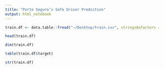 ```yaml
---
title: "Porto Seguro’s Safe Driver Prediction"
output: html_notebook
---
```


```r
train.df <- data.table::fread("~/Desktop/train.csv", stringsAsFactors = FALSE, sep = ",", data.table = FALSE , encoding = "UTF-8")
```


```r
head(train.df)
```

```r
dim(train.df)
```

```r
table(train.df$target)
```

```r
str(train.df)
```

